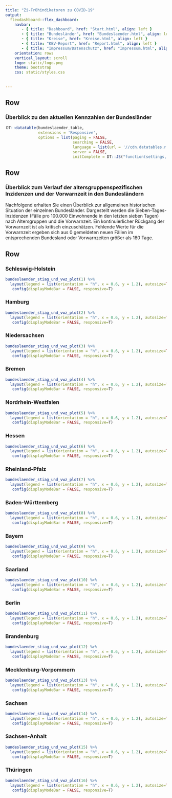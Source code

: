 ```yaml
---
title: "Zi-Frühindikatoren zu COVID-19"
output: 
  flexdashboard::flex_dashboard:
    navbar:
       - { title: "Dashboard", href: "Start.html", align: left }
       - { title: "Bundesländer", href: "Bundeslaender.html", align: left }
       - { title: "Kreise", href: "Kreise.html", align: left }
       - { title: "KBV-Report", href: "Report.html", align: left }
       - { title: "Impressum/Datenschutz", href: "Impressum.html", align: left }
    orientation: rows
    vertical_layout: scroll 
    logo: static/logo.png
    theme: bootstrap
    css: static/styles.css
    
    
---
```


Row
-----------------------------------------------------------------------

### **Überblick zu den aktuellen Kennzahlen der Bundesländer**

<div style = "width:99% !important; height:auto; margin: auto;">
```r
DT::datatable(bundeslaender_table,
              extensions = 'Responsive',
              options = list(paging = FALSE,
                             searching = FALSE,
                             language = list(url = '//cdn.datatables.net/plug-ins/1.10.11/i18n/German.json'),
                             server = FALSE,
                             initComplete = DT::JS("function(settings, json) {","$(this.api().table().header()).css({'background-color':'#0086C5','color': '#fff'});","}")))

```
</div>

Row
-----------------------------------------------------------------------

### **Überblick zum Verlauf der altersgruppenspezifischen Inzidenzen und der Vorwarnzeit in den Bundesländern**

Nachfolgend erhalten Sie einen Überblick zur allgemeinen historischen Situation der einzelnen Bundesländer. Dargestellt werden die Sieben-Tages-Inzidenzen (Fälle pro 100.000 Einwohnende in den letzten sieben Tagen) nach Altersgruppen und die Vorwarnzeit. Ein kontinuierlicher Rückgang der Vorwarnzeit ist als kritisch einzuschätzen. Fehlende Werte für die Vorwarnzeit ergeben sich aus 0 gemeldeten neuen Fällen im entsprechenden Bundesland oder Vorwarnzeiten größer als 180 Tage.

Row {.tabset .tabset-fade data-height=500}
-------------------------------------
   
### Schleswig-Holstein {#bl01}

```r
bundeslaender_stiag_und_vwz_plot(1) %>%
  layout(legend = list(orientation = "h", x = 0.6, y = 1.2), autosize=TRUE) %>%
   config(displayModeBar = FALSE, responsive=T)
```   
 
### Hamburg {#bl02}
    
```r
bundeslaender_stiag_und_vwz_plot(2) %>%
  layout(legend = list(orientation = "h", x = 0.6, y = 1.2), autosize=TRUE) %>%
   config(displayModeBar = FALSE, responsive=T)
```

### Niedersachsen {#bl03}

```r
bundeslaender_stiag_und_vwz_plot(3) %>%
  layout(legend = list(orientation = "h", x = 0.6, y = 1.2), autosize=TRUE) %>%
   config(displayModeBar = FALSE, responsive=T)
```   
 
### Bremen {#bl04}
    
```r
bundeslaender_stiag_und_vwz_plot(4) %>%
  layout(legend = list(orientation = "h", x = 0.6, y = 1.2), autosize=TRUE) %>%
   config(displayModeBar = FALSE, responsive=T)
```

### Nordrhein-Westfalen {#bl05}

```r
bundeslaender_stiag_und_vwz_plot(5) %>%
  layout(legend = list(orientation = "h", x = 0.6, y = 1.2), autosize=TRUE) %>%
   config(displayModeBar = FALSE, responsive=T)
```   
 
### Hessen {#bl06}
    
```r
bundeslaender_stiag_und_vwz_plot(6) %>%
  layout(legend = list(orientation = "h", x = 0.6, y = 1.2), autosize=TRUE) %>%
   config(displayModeBar = FALSE, responsive=T)
```

### Rheinland-Pfalz {#bl07}

```r
bundeslaender_stiag_und_vwz_plot(7) %>%
  layout(legend = list(orientation = "h", x = 0.6, y = 1.2), autosize=TRUE) %>%
   config(displayModeBar = FALSE, responsive=T)
```   
 
### Baden-Württemberg {#bl08}
    
```r
bundeslaender_stiag_und_vwz_plot(8) %>%
  layout(legend = list(orientation = "h", x = 0.6, y = 1.2), autosize=TRUE) %>%
   config(displayModeBar = FALSE, responsive=T)
```

### Bayern {#bl09}

```r
bundeslaender_stiag_und_vwz_plot(9) %>%
  layout(legend = list(orientation = "h", x = 0.6, y = 1.2), autosize=TRUE) %>%
   config(displayModeBar = FALSE, responsive=T)
```   
 
### Saarland {#bl10}
    
```r
bundeslaender_stiag_und_vwz_plot(10) %>%
  layout(legend = list(orientation = "h", x = 0.6, y = 1.2), autosize=TRUE) %>%
   config(displayModeBar = FALSE, responsive=T)
```

### Berlin {#bl11}

```r
bundeslaender_stiag_und_vwz_plot(11) %>%
  layout(legend = list(orientation = "h", x = 0.6, y = 1.2), autosize=TRUE) %>%
   config(displayModeBar = FALSE, responsive=T)
```   
 
### Brandenburg {#bl12}
    
```r
bundeslaender_stiag_und_vwz_plot(12) %>%
  layout(legend = list(orientation = "h", x = 0.6, y = 1.2), autosize=TRUE) %>%
   config(displayModeBar = FALSE, responsive=T)
```

### Mecklenburg-Vorpommern {#bl13}

```r
bundeslaender_stiag_und_vwz_plot(13) %>%
  layout(legend = list(orientation = "h", x = 0.6, y = 1.2), autosize=TRUE) %>%
   config(displayModeBar = FALSE, responsive=T)
```   
 
### Sachsen {#bl14}
    
```r
bundeslaender_stiag_und_vwz_plot(14) %>%
  layout(legend = list(orientation = "h", x = 0.6, y = 1.2), autosize=TRUE) %>%
   config(displayModeBar = FALSE, responsive=T)
```

### Sachsen-Anhalt {#bl15}

```r
bundeslaender_stiag_und_vwz_plot(15) %>%
  layout(legend = list(orientation = "h", x = 0.6, y = 1.2), autosize=TRUE) %>%
   config(displayModeBar = FALSE, responsive=T)
```   
 
### Thüringen {#bl16}
    
```r
bundeslaender_stiag_und_vwz_plot(16) %>%
  layout(legend = list(orientation = "h", x = 0.6, y = 1.2), autosize=TRUE) %>%
   config(displayModeBar = FALSE, responsive=T)
```

